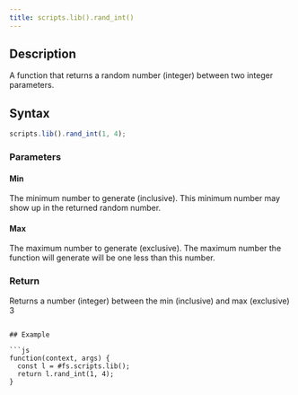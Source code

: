 ```yaml
---
title: scripts.lib().rand_int()
---
```


## Description

A function that returns a random number (integer) between two integer parameters.

## Syntax

```js
scripts.lib().rand_int(1, 4);
```

### Parameters

#### Min

The minimum number to generate (inclusive). This minimum number may show up in the returned random number.

#### Max

The maximum number to generate (exclusive). The maximum number the function will generate will be one less than this number.

### Return

Returns a number (integer) between the min (inclusive) and max (exclusive)
3

````

## Example

```js
function(context, args) {
  const l = #fs.scripts.lib();
  return l.rand_int(1, 4);
}
````
